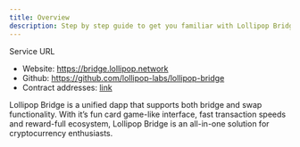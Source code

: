 ```yaml
---
title: Overview
description: Step by step guide to get you familiar with Lollipop Bridge
---
```


<Note>
Service URL

- Website: https://bridge.lollipop.network
- Github: https://github.com/lollipop-labs/lollipop-bridge
- Contract addresses: [link](https://docs.lollipop.network/service-guide/lollipop-bridge/contract-addresses)
</Note>

Lollipop Bridge is a unified dapp that supports both bridge and swap functionality. With it’s fun card game-like interface, fast transaction speeds and reward-full ecosystem, Lollipop Bridge is an all-in-one solution for cryptocurrency enthusiasts.